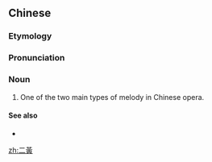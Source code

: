 {{also|二黄}}
==Chinese==
{{zh-forms|s=二黄}}

===Etymology===
{{rfe|lang=zh}}

===Pronunciation===
{{zh-pron
|m=èrhuáng
|cat=n
}}

===Noun===
{{zh-noun}}

# One of the two main types of melody in Chinese opera.

====See also====
* {{zh-l|西皮}}

[[zh:二黃]]